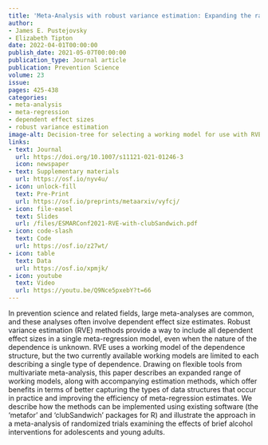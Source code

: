 ```yaml
---
title: 'Meta-Analysis with robust variance estimation: Expanding the range of working models'
author:
- James E. Pustejovsky
- Elizabeth Tipton
date: 2022-04-01T00:00:00
publish_date: 2021-05-07T00:00:00
publication_type: Journal article
publication: Prevention Science
volume: 23
issue: 
pages: 425-438
categories:
- meta-analysis
- meta-regression
- dependent effect sizes
- robust variance estimation
image-alt: Decision-tree for selecting a working model for use with RVE meta-regression
links:
- text: Journal
  url: https://doi.org/10.1007/s11121-021-01246-3
  icon: newspaper
- text: Supplementary materials
  url: https://osf.io/nyv4u/
- icon: unlock-fill
  text: Pre-Print
  url: https://osf.io/preprints/metaarxiv/vyfcj/
- icon: file-easel
  text: Slides
  url: /files/ESMARConf2021-RVE-with-clubSandwich.pdf
- icon: code-slash
  text: Code
  url: https://osf.io/z27wt/
- icon: table
  text: Data
  url: https://osf.io/xpmjk/
- icon: youtube
  text: Video
  url: https://youtu.be/Q9Nce5pxebY?t=66
---
```


In prevention science and related fields, large meta-analyses are common, and these analyses often involve dependent effect size estimates. Robust variance estimation (RVE) methods provide a way to include all dependent effect sizes in a single meta-regression model, even when the nature of the dependence is unknown. RVE uses a working model of the dependence structure, but the two currently available working models are limited to each describing a single type of dependence. Drawing on flexible tools from multivariate meta-analysis, this paper describes an expanded range of working models, along with accompanying estimation methods, which offer benefits in terms of better capturing the types of data structures that occur in practice and improving the efficiency of meta-regression estimates. We describe how the methods can be implemented using existing software (the 'metafor' and 'clubSandwich' packages for R) and illustrate the approach in a meta-analysis of randomized trials examining the effects of brief alcohol interventions for adolescents and young adults.

